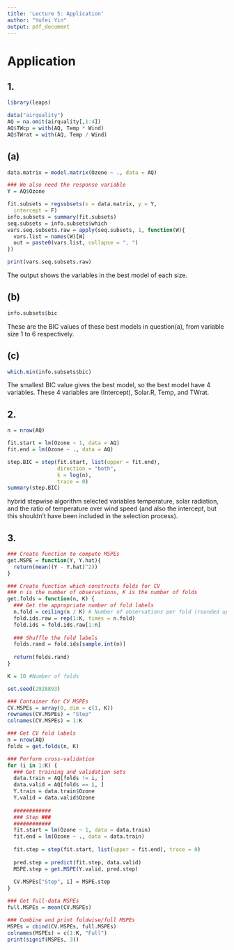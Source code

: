 ---
title: 'Lecture 5: Application'
author: "Yufei Yin"
output: pdf_document
---

# Application

## 1. 

```{r}
library(leaps)
```


```{r}
data("airquality")
AQ = na.omit(airquality[,1:4])
AQ$TWcp = with(AQ, Temp * Wind)
AQ$TWrat = with(AQ, Temp / Wind)
```

## (a)

```{r}
data.matrix = model.matrix(Ozone ~ ., data = AQ)

### We also need the response variable 
Y = AQ$Ozone

fit.subsets = regsubsets(x = data.matrix, y = Y,
  intercept = F)
info.subsets = summary(fit.subsets)
seq.subsets = info.subsets$which
vars.seq.subsets.raw = apply(seq.subsets, 1, function(W){
  vars.list = names(W)[W]
  out = paste0(vars.list, collapse = ", ")
})

print(vars.seq.subsets.raw)
```

The output shows the variables in the best model of each size.

## (b)
```{r}
info.subsets$bic
```

These are the BIC values of these best models in question(a), from variable size 1 to 6 respectively.

## (c)
```{r}
which.min(info.subsets$bic)
```

The smallest BIC value gives the best model, so the best model have 4 variables. These 4 variables are (Intercept), Solar.R, Temp, and TWrat.

\bigskip 

## 2.

```{r}
n = nrow(AQ)

fit.start = lm(Ozone ~ 1, data = AQ)
fit.end = lm(Ozone ~ ., data = AQ)

step.BIC = step(fit.start, list(upper = fit.end), 
                direction = "both",
                k = log(n),
                trace = 0)
summary(step.BIC)
```

hybrid stepwise algorithm selected variables temperature, solar radiation, and the ratio of temperature over wind speed (and also the intercept, but this shouldn’t have been included in the selection process).

\bigskip

## 3.

```{r}
### Create function to compute MSPEs
get.MSPE = function(Y, Y.hat){
  return(mean((Y - Y.hat)^2))
}

### Create function which constructs folds for CV
### n is the number of observations, K is the number of folds
get.folds = function(n, K) {
  ### Get the appropriate number of fold labels
  n.fold = ceiling(n / K) # Number of observations per fold (rounded up)
  fold.ids.raw = rep(1:K, times = n.fold)
  fold.ids = fold.ids.raw[1:n]
  
  ### Shuffle the fold labels
  folds.rand = fold.ids[sample.int(n)]
  
  return(folds.rand)
}
```

```{r}
K = 10 #Number of folds

set.seed(2928893)

### Container for CV MSPEs
CV.MSPEs = array(0, dim = c(1, K))
rownames(CV.MSPEs) = "Step"
colnames(CV.MSPEs) = 1:K

### Get CV fold labels
n = nrow(AQ)
folds = get.folds(n, K)
```

```{r}
### Perform cross-validation
for (i in 1:K) {
  ### Get training and validation sets
  data.train = AQ[folds != i, ]
  data.valid = AQ[folds == i, ]
  Y.train = data.train$Ozone
  Y.valid = data.valid$Ozone
  
  ############
  ### Step ###
  ############
  fit.start = lm(Ozone ~ 1, data = data.train)
  fit.end = lm(Ozone ~ ., data = data.train)
  
  fit.step = step(fit.start, list(upper = fit.end), trace = 0)
  
  pred.step = predict(fit.step, data.valid)
  MSPE.step = get.MSPE(Y.valid, pred.step)
  
  CV.MSPEs["Step", i] = MSPE.step
}

### Get full-data MSPEs
full.MSPEs = mean(CV.MSPEs)

### Combine and print foldwise/full MSPEs
MSPEs = cbind(CV.MSPEs, full.MSPEs)
colnames(MSPEs) = c(1:K, "Full")
print(signif(MSPEs, 3))
```

